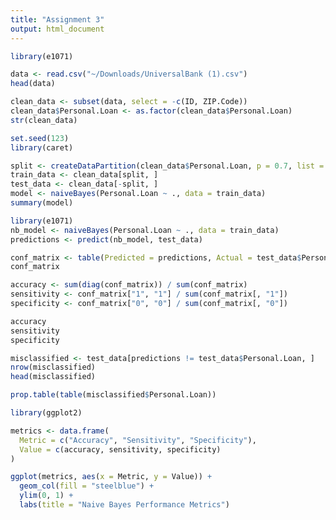 ```yaml
---
title: "Assignment 3"
output: html_document
---
```

```r
library(e1071)


```
```r
data <- read.csv("~/Downloads/UniversalBank (1).csv")
head(data)
```
```r
clean_data <- subset(data, select = -c(ID, ZIP.Code))
clean_data$Personal.Loan <- as.factor(clean_data$Personal.Loan)
str(clean_data)
```
```r
set.seed(123)
library(caret)

split <- createDataPartition(clean_data$Personal.Loan, p = 0.7, list = FALSE)
train_data <- clean_data[split, ]
test_data <- clean_data[-split, ]
model <- naiveBayes(Personal.Loan ~ ., data = train_data)
summary(model)
```
```r
library(e1071)
nb_model <- naiveBayes(Personal.Loan ~ ., data = train_data)
predictions <- predict(nb_model, test_data)
```
```r
conf_matrix <- table(Predicted = predictions, Actual = test_data$Personal.Loan)
conf_matrix
```
```r
accuracy <- sum(diag(conf_matrix)) / sum(conf_matrix)
sensitivity <- conf_matrix["1", "1"] / sum(conf_matrix[, "1"])
specificity <- conf_matrix["0", "0"] / sum(conf_matrix[, "0"])

accuracy
sensitivity
specificity
```
```r
misclassified <- test_data[predictions != test_data$Personal.Loan, ]
nrow(misclassified)
head(misclassified)
```
```r
prop.table(table(misclassified$Personal.Loan))
```
```r
library(ggplot2)

metrics <- data.frame(
  Metric = c("Accuracy", "Sensitivity", "Specificity"),
  Value = c(accuracy, sensitivity, specificity)
)

ggplot(metrics, aes(x = Metric, y = Value)) +
  geom_col(fill = "steelblue") +
  ylim(0, 1) +
  labs(title = "Naive Bayes Performance Metrics")
```

